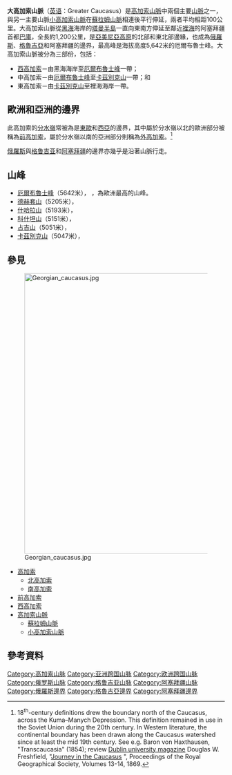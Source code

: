 {{Geobox|山脈
| name=大高加索山脈
| image=Карачаево-Черкесия, Архыз, Вершины Пшиш и Аманауз.jpg
| image_caption=位於[[卡拉恰伊-切爾克斯共和國|卡拉恰伊-切爾克斯]]的雪山景觀
| country={{flag|Russia}}|country1={{flag|Georgia}}|country2={{flag|Azerbaijan}}
| region_type=
| region=
| parent=[[高加索山脈|高加索山脈]]
| border=[[小高加索山脈|小高加索山脈]]
| length=1200| length_orientation=
| width=| width_orientation=
| highest=[[厄爾布魯士峰|厄爾布魯士峰]]
| highest_elevation=5642
| highest_lat_d=43|highest_lat_m=21|highest_lat_s=18|highest_lat_NS=N
| highest_long_d=42|highest_long_m=26|highest_long_s=31|highest_long_EW=E
| geology= | period= | orogeny=
| map=Kaukasus.jpg
| map_caption=大高加索山脈（上）和小高加索山脈（下）
}}

'''大高加索山脈'''（[[英语|英语]]：Greater Caucasus）是[[高加索山脈|高加索山脈]]中兩個主要[[山脈|山脈]]之一，與另一主要山脈[[小高加索山脈|小高加索山脈]]在[[蘇拉姆山脈|蘇拉姆山脈]]相連後平行伸延，兩者平均相距100公里。大高加索山脈從[[黑海|黑海]]海岸的[[塔曼半島|塔曼半島]]一直向東南方伸延至鄰近[[裡海|裡海]]的阿塞拜疆首都[[巴庫|巴庫]]，全長約1,200公里，是[[亞美尼亞高原|亞美尼亞高原]]的北部和東北部邊緣，也成為[[俄羅斯|俄羅斯]]、[[格魯吉亞|格魯吉亞]]和阿塞拜疆的邊界，最高峰是海拔高度5,642米的厄爾布魯士峰。大高加索山脈被分為三部份，包括：

*[[西高加索|西高加索]]－由黑海海岸至[[厄爾布魯士峰|厄爾布魯士峰]]一帶；
*中高加索－由[[厄爾布魯士峰|厄爾布魯士峰]]至[[卡茲別克山|卡茲別克山]]一帶；和
*東高加索－由[[卡茲別克山|卡茲別克山]]至裡海海岸一帶。

== 歐洲和亞洲的邊界 ==
此高加索的[[分水嶺|分水嶺]]常被為是[[東歐|東歐]]和[[西亞|西亞]]的邊界，其中屬於分水嶺以北的歐洲部分被稱為[[前高加索|前高加索]]，屬於分水嶺以南的亞洲部分則稱為[[外高加索|外高加索]]。<ref>18<sup>th</sup>-century definitions drew the boundary north of the Caucasus, across the Kuma–Manych Depression. This definition remained in use in the Soviet Union during the 20th century.
In Western literature, the continental boundary has been drawn along the Caucasus watershed since at least the mid 19th century.
See e.g. Baron von Haxthausen, "Transcaucasia" (1854); review [http://books.google.com/books?id=SN0EAAAAQAAJ&pg=PA140&dq=%22watershed+of+the+Caucasus%22&hl=en&ei=4bCdTeaeEpDsOeK6iOgE&sa=X&oi=book_result&ct=result&resnum=2&ved=0CC8Q6AEwAQ#v=onepage&q=%22watershed%20of%20the%20Caucasus%22&f=false Dublin university magazine] {{Wayback|url=http://books.google.com/books?id=SN0EAAAAQAAJ&pg=PA140&dq=%22watershed+of+the+Caucasus%22&hl=en&ei=4bCdTeaeEpDsOeK6iOgE&sa=X&oi=book_result&ct=result&resnum=2&ved=0CC8Q6AEwAQ#v=onepage&q=%22watershed%20of%20the%20Caucasus%22&f=false |date=20200914021613 }}
Douglas W. Freshfield, "[http://books.google.com/books?id=ips8AAAAIAAJ&pg=PA71&dq=%22watershed+of+the+Caucasus%22&hl=en&ei=4bCdTeaeEpDsOeK6iOgE&sa=X&oi=book_result&ct=result&resnum=9&ved=0CFEQ6AEwCA#v=onepage&q=%22watershed%20of%20the%20Caucasus%22&f=false Journey in the Caucasus] {{Wayback|url=http://books.google.com/books?id=ips8AAAAIAAJ&pg=PA71&dq=%22watershed+of+the+Caucasus%22&hl=en&ei=4bCdTeaeEpDsOeK6iOgE&sa=X&oi=book_result&ct=result&resnum=9&ved=0CFEQ6AEwCA#v=onepage&q=%22watershed%20of%20the%20Caucasus%22&f=false |date=20200912230528 }}", Proceedings of the Royal Geographical Society, Volumes 13-14, 1869.</ref>

[[俄羅斯|俄羅斯]]與[[格鲁吉亚|格鲁吉亚]]和[[阿塞拜疆|阿塞拜疆]]的邊界亦幾乎是沿著山脈行走。

== 山峰 ==
*[[厄爾布魯士峰|厄爾布魯士峰]]（5642米），{{coord|43|21|18|N|42|26|21|E|name=厄爾布魯士峰}} ，為歐洲最高的山峰。
*[[德赫套山|德赫套山]]（5205米），{{coord|43|3|N|43|8|E|name=狄克山}}
*[[什哈拉山|什哈拉山]]（5193米），{{coord|43.01|N|43.17|E|name=什哈拉山}}
*[[科什坦山|科什坦山]]（5151米），{{coord|43.05|N|43.2167|E|type:mountain|name=科什坦山}}
*[[占吉山|占吉山]]（5051米），{{coord|43.01889|N|43.05671|E|name=占吉山}}
*[[卡茲別克山|卡茲別克山]]（5047米），{{coord|42|41|51|N|44|31|08|E|name=卡茲別克山}}

== 參見 ==
[[File:Georgian_caucasus.jpg|650px]]

* [[高加索|高加索]]
** [[北高加索|北高加索]]
** [[南高加索|南高加索]]
* [[前高加索|前高加索]]
* [[西高加索|西高加索]]
* [[高加索山脈|高加索山脈]]
** [[蘇拉姆山脈|蘇拉姆山脈]]
** [[小高加索山脈|小高加索山脈]]

== 參考資料 ==
{{reflist|2}}

[[Category:高加索山脉|Category:高加索山脉]]
[[Category:亚洲跨国山脉|Category:亚洲跨国山脉]]
[[Category:欧洲跨国山脉|Category:欧洲跨国山脉]]
[[Category:俄罗斯山脉|Category:俄罗斯山脉]]
[[Category:格鲁吉亚山脉|Category:格鲁吉亚山脉]]
[[Category:阿塞拜疆山脉|Category:阿塞拜疆山脉]]
[[Category:俄羅斯邊界|Category:俄羅斯邊界]]
[[Category:格魯吉亞邊界|Category:格魯吉亞邊界]]
[[Category:阿塞拜疆邊界|Category:阿塞拜疆邊界]]